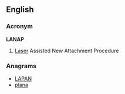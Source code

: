 ==English==

===Acronym===
'''LANAP '''
{{wikipedia}}

# {{dentistry}} [[laser|Laser]] Assisted New Attachment Procedure

===Anagrams===
* [[LAPAN#English|LAPAN]]
* [[plana#English|plana]]